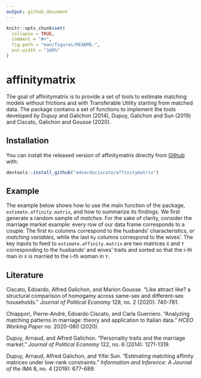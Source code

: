 ```yaml
---
output: github_document
---
```


<!-- README.md is generated from README.Rmd. Please edit that file -->

```r
knitr::opts_chunk$set(
  collapse = TRUE,
  comment = "#>",
  fig.path = "man/figures/README-",
  out.width = "100%"
)
```

# affinitymatrix

<!-- badges: start -->
<!-- badges: end -->

The goal of affinitymatrix is to provide a set of tools to estimate matching models without frictions and with Transferable Utility starting from matched data. The package contains a set of functions to implement the tools developed by Dupuy and Galichon (2014), Dupuy, Galichon and Sun (2019) and Ciscato, Galichon and Gousse (2020).

## Installation

<!-- You can install the released version of affinitymatrix from [CRAN](https://CRAN.R-project.org) with:

``` r
install.packages("affinitymatrix") 
```-->
You can install the released version of affinitymatrix directly from [Github](https://github.com/edoardociscato/affinitymatrix) with:

``` r
devtools::install_github("edoardociscato/affinitymatrix")
```

## Example

The example below shows how to use the main function of the package, `estimate.affinity.matrix`, and how to summarize its findings. We first generate a random sample of *matches*. For the sake of clarity, consider the marriage market example: every row of our data frame corresponds to a couple. The first `Kx` columns correspond to the husbands' characteristics, or *matching variables*, while the last `Ky` columns correspond to the wives'. The key inputs to feed to `estimate.affinity.matrix` are two matrices `X` and `Y` corresponding to the husbands' and wives' traits and sorted so that the i-th man in `X` is married to the i-th woman in `Y`.



## Literature

Ciscato, Edoardo, Alfred Galichon, and Marion Gousse. "Like attract like? a structural comparison of homogamy across same-sex and different-sex households." *Journal of Political Economy* 128, no. 2 (2020): 740-781.

Chiappori, Pierre-André, Edoardo Ciscato, and Carla Guerriero. "Analyzing matching patterns in marriage: theory and application to Italian data." *HCEO Working Paper* no. 2020-080 (2020).

Dupuy, Arnaud, and Alfred Galichon. "Personality traits and the marriage market." *Journal of Political Economy* 122, no. 6 (2014): 1271-1319.

Dupuy, Arnaud, Alfred Galichon, and Yifei Sun. "Estimating matching affinity matrices under low-rank constraints." *Information and Inference: A Journal of the IMA* 8, no. 4 (2019): 677-689.

